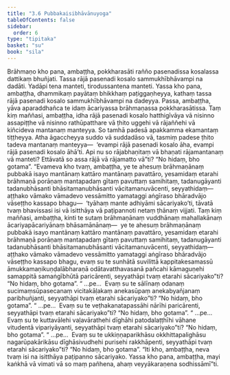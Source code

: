 ```yaml
---
title: "3.6 Pubbakaisibhāvānuyoga"
tableOfContents: false
sidebar:
  order: 6
type: "tipitaka"
basket: "su"
book: "sila"
---
```



<DynamicBreadcrumb />

<Division number="283" book="sila">

<Paragraph number="403" book="sila">
Brāhmaṇo kho pana, ambaṭṭha, pokkharasāti rañño pasenadissa kosalassa dattikaṃ bhuñjati. Tassa rājā pasenadi kosalo sammukhībhāvampi na dadāti. Yadāpi tena manteti, tirodussantena manteti. Yassa kho pana, ambaṭṭha, dhammikaṃ payātaṃ bhikkhaṃ paṭiggaṇheyya, kathaṃ tassa rājā pasenadi kosalo sammukhībhāvampi na dadeyya. Passa, ambaṭṭha, yāva aparaddhañca te idaṃ ācariyassa brāhmaṇassa pokkharasātissa.
</Paragraph>

</Division>
<Division number="284" book="sila">

<Paragraph number="404" book="sila">
Taṃ kiṃ maññasi, ambaṭṭha, idha rājā pasenadi kosalo hatthigīvāya vā nisinno assapiṭṭhe vā nisinno rathūpatthare vā ṭhito uggehi vā rājaññehi vā kiñcideva mantanaṃ manteyya. So tamhā padesā apakkamma ekamantaṃ tiṭṭheyya. Atha āgaccheyya suddo vā suddadāso vā, tasmiṃ padese ṭhito tadeva mantanaṃ manteyya—  ‘evampi rājā pasenadi kosalo āha, evampi rājā pasenadi kosalo āhā’ti. Api nu so rājabhaṇitaṃ vā bhaṇati rājamantanaṃ vā manteti? Ettāvatā so assa rājā vā rājamatto vā”ti? “No hidaṃ, bho gotama”.
</Paragraph>

</Division>
<Division number="285" book="sila">

<Paragraph number="405" book="sila">
“Evameva kho tvaṃ, ambaṭṭha, ye te ahesuṃ brāhmaṇānaṃ pubbakā isayo mantānaṃ kattāro mantānaṃ pavattāro, yesamidaṃ etarahi brāhmaṇā porāṇaṃ mantapadaṃ gītaṃ pavuttaṃ samihitaṃ, tadanugāyanti tadanubhāsanti bhāsitamanubhāsanti vācitamanuvācenti, seyyathidaṃ—  aṭṭhako vāmako vāmadevo vessāmitto yamataggi aṅgīraso bhāradvājo vāseṭṭho kassapo bhagu—  ‘tyāhaṃ mante adhiyāmi sācariyako’ti, tāvatā tvaṃ bhavissasi isi vā isitthāya vā paṭipannoti netaṃ ṭhānaṃ vijjati.
</Paragraph>

</Division>
<Division number="286" book="sila">

<Paragraph number="406" book="sila">
Taṃ kiṃ maññasi, ambaṭṭha, kinti te sutaṃ brāhmaṇānaṃ vuddhānaṃ mahallakānaṃ ācariyapācariyānaṃ bhāsamānānaṃ—  ye te ahesuṃ brāhmaṇānaṃ pubbakā isayo mantānaṃ kattāro mantānaṃ pavattāro, yesamidaṃ etarahi brāhmaṇā porāṇaṃ mantapadaṃ gītaṃ pavuttaṃ samihitaṃ, tadanugāyanti tadanubhāsanti bhāsitamanubhāsanti vācitamanuvācenti, seyyathidaṃ—  aṭṭhako vāmako vāmadevo vessāmitto yamataggi aṅgīraso bhāradvājo vāseṭṭho kassapo bhagu, evaṃ su te sunhātā suvilittā kappitakesamassū āmukkamaṇikuṇḍalābharaṇā odātavatthavasanā pañcahi kāmaguṇehi samappitā samaṅgībhūtā paricārenti, seyyathāpi tvaṃ etarahi sācariyako”ti? “No hidaṃ, bho gotama”.
</Paragraph>

<Paragraph number="407" book="sila">
“ …pe…  Evaṃ su te sālīnaṃ odanaṃ sucimaṃsūpasecanaṃ vicitakāḷakaṃ anekasūpaṃ anekabyañjanaṃ paribhuñjanti, seyyathāpi tvaṃ etarahi sācariyako”ti? “No hidaṃ, bho gotama”.
</Paragraph>

<Paragraph number="408" book="sila">
“ …pe…  Evaṃ su te veṭhakanatapassāhi nārīhi paricārenti, seyyathāpi tvaṃ etarahi sācariyako”ti? “No hidaṃ, bho gotama”.
</Paragraph>

<Paragraph number="409" book="sila">
“ …pe…  Evaṃ su te kuttavālehi vaḷavārathehi dīghāhi patodalaṭṭhīhi vāhane vitudentā vipariyāyanti, seyyathāpi tvaṃ etarahi sācariyako”ti? “No hidaṃ, bho gotama”.
</Paragraph>

<Paragraph number="410" book="sila">
“ …pe…  Evaṃ su te ukkiṇṇaparikhāsu okkhittapalighāsu nagarūpakārikāsu dīghāsivudhehi purisehi rakkhāpenti, seyyathāpi tvaṃ etarahi sācariyako”ti? “No hidaṃ, bho gotama”.
</Paragraph>

<Paragraph number="411" book="sila">
“Iti kho, ambaṭṭha, neva tvaṃ isi na isitthāya paṭipanno sācariyako. Yassa kho pana, ambaṭṭha, mayi kaṅkhā vā vimati vā so maṃ pañhena, ahaṃ veyyākaraṇena sodhissāmī”ti.
</Paragraph>
</Division>